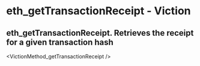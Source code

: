 # eth_getTransactionReceipt - Viction

## eth_getTransactionReceipt. Retrieves the receipt for a given transaction hash


<VictionMethod_getTransactionReceipt />
